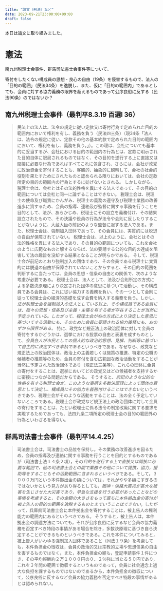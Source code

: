 ```yaml
---
title: "論文（刑法）など"
date: 2023-09-21T23:00:00+09:00
draft: false
---
```



本日は論文に取り組みました。

# 憲法

南九州税理士会事件、群馬司法書士会事件等について、

寄付をしたくない構成員の思想・良心の自由（19条）を侵害するもので、法人の「目的の範囲」（民法34条）を逸脱し、また、仮に「目的の範囲内」であるとしても、会員に対する協力義務の限界を超えるものであって公序良俗に反する（民法90条）のではないか？

## 南九州税理士会事件（最判平8.3.19 百選I 36）

> 民法上の法人は、法令の規定に従い定款又は寄付行為で定められた目的の範囲内において権利を有し、義務を負う（民法四三条）（現34条「法人は、法令の規定に従い、定款その他の基本約款で定められた目的の範囲内において、権利を有し、義務を負う。」）。この理は、会社についても基本的に妥当するが、会社における目的の範囲内の行為とは、定款に明示された目的自体に限局されるものではなく、その目的を遂行する上に直接又は間接に必要な行為であればすべてこれに包含され、さらには、会社が政党に政治資金を寄付することも、客観的、抽象的に観察して、会社の社会的役割を果たすためにされたものと認められる限りにおいては、会社の定款所定の目的の範囲内の行為とするに妨げないとされる。
> しかしながら、税理士会は、会社とはその法的性格を異にする法人であって、その目的の範囲については会社と同一に論ずることはできない。
> 税理士会は、税理士の使命及び職責にかんがみ、税理士の義務の遵守及び税理士業務の改善進歩に資するため、会員の指導、連絡及び監督に関する事務を行うことを目的として、法が、あらかじめ、税理士にその設立を義務付け、その結果設立されたもので、その決議や役員の行為が法令や会則に反したりすることがないように、大蔵大臣の前記のような監督に服する法人である。また、税理士会は、強制加入団体であって、その会員には、実質的には脱退の自由が保障されていない。
> 税理士会は、以上のように、会社とはその法的性格を異にする法人であり、その目的の範囲についても、これを会社のように広範なものと解するならば、法の要請する公的な目的の達成を阻害して法の趣旨を没却する結果となることが明らかである。
> そして、税理士会が前記のとおり強制加入の団体であり、その会員である税理士に実質的には脱退の自由が保障されていないことからすると、その目的の範囲を判断するに当たっては、会員の思想・信条の自由との関係で、次のような考慮が必要である。
> 税理士会は、法人として、法及び会則所定の方式による多数決原理により決定された団体の意思に基づいて活動し、その構成員である会員は、これに従い協力する義務を負い、その一つとして会則に従って税理士会の経済的基礎を成す会費を納入する義務を負う。しかし、*法が税理士会を強制加入の法人としている以上、その構成員である会員には、様々の思想・信条及び主義・主張を有する者が存在することが当然に予定されている。したがって、税理士会が右の方式により決定した意思に基づいてする活動にも、そのために会員に要請される協力義務にも、おのずから限界がある。*
> 特に、政党など規正法上の政治団体に対して金員の寄付をするかどうかは、選挙における投票の自由と表裏を成すものとして、*会員各人が市民としての個人的な政治的思想、見解、判断等に基づいて自主的に決定すべき事柄である*というべきである。なぜなら、政党など規正法上の政治団体は、政治上の主義若しくは施策の推進、特定の公職の候補者の推薦等のため、金員の寄付を含む広範囲な政治活動をすることが当然に予定された政治団体であり（規正法三条等）、これらの団体に金員の寄付をすることは、選挙においてどの政党又はどの候補者を支持するかに密接につながる問題だからである。
> そうすると、*前記のような公的な性格を有する税理士会が、このような事柄を多数決原理によって団体の意思として決定し、構成員にその協力を義務付けることはできない*というべきであり、税理士会がそのような活動をすることは、法の全く予定していないところである。税理士会が政党など規正法上の政治団体に対して金員の寄付をすることは、たとい税理士に係る法令の制定改廃に関する要求を実現するためであっても、法四九条二項所定の税理士会の目的の範囲外の行為といわざるを得ない。

## 群馬司法書士会事件（最判平14.4.25）

> 司法書士会は，司法書士の品位を保持し，その業務の改善進歩を図るため，会員の指導及び連絡に関する事務を行うことを目的とするものであるが（司法書士法１４条２項），その*目的を遂行する上で直接又は間接に必要な範囲で，他の司法書士会との間で業務その他について提携，協力，援助等をすることもその活動範囲に含まれるというべき*である。そして，３０００万円という本件拠出金の額については，それがやや多額にすぎるのではないかという見方があり得るとしても，*阪神・淡路大震災が甚大な被害を生じさせた大災害であり，早急な支援を行う必要があったことなどの事情を考慮すると，その金額の大きさをもって直ちに本件拠出金の寄付が被上告人の目的の範囲を逸脱するものとまでいうことはできない*。したがって，兵庫県司法書士会に本件拠出金を寄付することは，被上告人の権利能力の範囲内にあるというべきである。
> そうすると，被上告人は，本件拠出金の調達方法についても，それが公序良俗に反するなど会員の協力義務を否定すべき特段の事情がある場合を除き，多数決原理に基づき自ら決定することができるものというべきである。これを本件についてみると，被上告人がいわゆる強制加入団体であること（同法１９条）を考慮しても，本件負担金の徴収は，会員の政治的又は宗教的立場や思想信条の自由を害するものではなく，また，本件負担金の額も，登記申請事件１件につき，その平均報酬約２万１０００円の０．２％強に当たる５０円であり，これを３年間の範囲で徴収するというものであって，会員に社会通念上過大な負担を課するものではないのであるから，本件負担金の徴収について，公序良俗に反するなど会員の協力義務を否定すべき特段の事情があるとは認められない。

